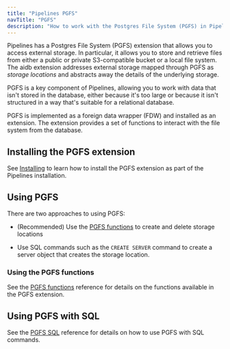 ```yaml
---
title: "Pipelines PGFS"
navTitle: "PGFS"
description: "How to work with the Postgres File System (PGFS) in Pipelines."
---
```


Pipelines has a Postgres File System (PGFS) extension that allows you to access external storage. In particular, it allows you to store and retrieve files from either a public or private S3-compatible bucket or a local file system. The aidb extension addresses external storage mapped through PGFS as *storage locations* and abstracts away the details of the underlying storage.

PGFS is a key component of Pipelines, allowing you to work with data that isn't stored in the database, either because it's too large or because it isn't structured in a way that's suitable for a relational database.

PGFS is implemented as a foreign data wrapper (FDW) and installed as an extension. The extension provides a set of functions to interact with the file system from the database.

## Installing the PGFS extension

See [Installing](../installing) to learn how to install the PGFS extension as part of the Pipelines installation.

## Using PGFS

There are two approaches to using PGFS: 

* (Recommended) Use the [PGFS functions](functions) to create and delete storage locations

* Use SQL commands such as the `CREATE SERVER` command to create a server object that creates the storage location.

### Using the PGFS functions

See the [PGFS functions](functions) reference for details on the functions available in the PGFS extension.

## Using PGFS with SQL

See the [PGFS SQL](sql) reference for details on how to use PGFS with SQL commands.
